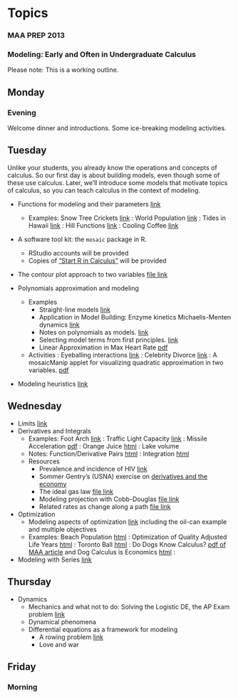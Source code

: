 Topics
=======================

### MAA PREP 2013
### Modeling: Early and Often in Undergraduate Calculus

Please note: This is a working outline.


## Monday

### Evening

Welcome dinner and introductions.  Some ice-breaking modeling activities.

## Tuesday

Unlike your students, you already know the operations and concepts of calculus.  So our first day is about building models, even though some of these use calculus.  Later, we'll introduce some models that motivate topics of calculus, so you can teach calculus in the context of modeling.

* Functions for modeling and their parameters [link](http://rpubs.com/dtkaplan/584)
    * Examples: Snow Tree Crickets [link](file:///Users/kaplan/kaplanfiles/Github/PREP-2012/Topics/Functions/SnowTreeCricket.Rmd) : World Population [link](file:///Users/kaplan/kaplanfiles/Github/PREP-2012/Topics/Functions/WorldPopulation.Rmd) : Tides in Hawaii [link](file:///Users/kaplan/kaplanfiles/Github/PREP-2012/Topics/Tides/tides-hawaii.Rmd) : Hill Functions [link](file:///Users/kaplan/kaplanfiles/Github/PREP-2012/Topics/Functions/hillFunctions.Rmd) : Cooling Coffee [link](file:///Users/kaplan/kaplanfiles/Github/PREP-2012/Topics/Cooling/CoolingCoffee.Rmd) 

* A software tool kit: the `mosaic` package in R.
    * RStudio accounts will be provided 
    * Copies of ["Start R in Calculus"](http://www.amazon.com/Start-Calculus-Daniel-T-Kaplan/dp/0983965897/ref=sr_1_1?ie=UTF8&qid=1366313996&sr=8-1&keywords=start+r+in+calculus) will be provided
    
* The contour plot approach to two variables [file link](file:///Users/kaplan/kaplanfiles/Github/PREP-2012/Topics/TwoVariables/TwoVariablesIntro.Rmd)

* Polynomials approximation and modeling
    * Examples
        * Straight-line models [link](file:///Users/kaplan/kaplanfiles/Github/PREP-2012/Topics/Functions/LinearFunctions.Rmd)
        * Application in Model Building: Enzyme kinetics Michaelis-Menten dynamics [link](file:///Users/kaplan/kaplanfiles/Github/PREP-2012/Topics/Michaelis-Menten/MichaelisMenten.Rnw) 
        * Notes on polynomials as models. [link](file:///Users/kaplan/kaplanfiles/Github/PREP-2012/Topics/Polynomials/notes-on-polynomials.Rmd) 
        * Selecting model terms from first principles. [link](http://dl.dropbox.com/u/5098197/Math135/In-Class/poly2d.pdf)
        * Linear Approximation in Max Heart Rate [pdf](https://dl.dropboxusercontent.com/u/5098197/PREP2012/max-hr.pdf)
    * Activities : Eyeballing interactions [link](http://dl.dropbox.com/u/5098197/Math135/In-Class/eyeball-partials.pdf) : Celebrity Divorce [link](http://dl.dropbox.com/u/5098197/Math135/In-Class/celebrity-divorce.pdf) : A mosaicManip applet for visualizing quadratic approximation in two variables. [pdf](http://dl.dropbox.com/u/5098197/Math135/In-Class/poly2-approx.pdf)

* Modeling heuristics [link](http://dl.dropbox.com/u/5098197/Math135/In-Class/poly2d.pdf)


## Wednesday

* Limits [link](file:///Users/kaplan/kaplanfiles/Github/PREP-2012/Topics/Limits/notes-on-limits.Rmd)
* Derivatives and Integrals
    * Examples: Foot Arch [link](file:///Users/kaplan/kaplanfiles/Github/PREP-2012/Topics/Functions/footStretch.Rmd) : Traffic Light Capacity [link](file:///Users/kaplan/kaplanfiles/Github/PREP-2012/Topics/Integration/Traffic-Light-Capacity.Rmd) : Missile Acceleration [pdf](https://dl.dropbox.com/u/5098197/PREP2012/missile-launch.pdf) : Orange Juice [html](file:///Users/kaplan/kaplanfiles/Github/PREP-2012/Topics/OrangeJuiceFlow/OrangeJuice.Rmd) : Lake volume
    * Notes: Function/Derivative Pairs [html](file:///Users/kaplan/kaplanfiles/Github/PREP-2012/Schedule-Outline/Derivatives.Rmd) : Integration [html](file:///Users/kaplan/kaplanfiles/Github/PREP-2012/Schedule-Outline/Integrals.Rmd) 
    * Resources
       * Prevalence and incidence of HIV [link](http://dl.dropbox.com/u/5098197/Math135/In-Class/hiv-graph.pdf)
       * Sommer Gentry's (USNA) exercise on [derivatives and the economy](http://www.mosaic-web.org/Repository/SommerGentry/secondDerivativeInTheNews.pdf)
       * The ideal gas law [file link](http://dl.dropbox.com/u/5098197/Math135/In-Class/ideal-gas-activity1.pdf)
       * Modeling projection with Cobb-Douglas [file link](file:///Users/kaplan/kaplanfiles/Github/PREP-2012/Topics/Cobb-Douglas/cobb-douglas.Rmd)
       * Related rates as change along a path [file link](file:///Users/kaplan/kaplanfiles/Github/PREP-2012/Topics/RelatedRates/RelatedRatesIntro.Rmd)

* Optimization
    * Modeling aspects of optimization [link](file:///Users/kaplan/kaplanfiles/Github/PREP-2012/Topics/Optimization/One-Variable-Optimization.Rmd) including the oil-can example and multiple objectives
    * Examples: Beach Population [html](file:///Users/kaplan/kaplanfiles/Github/PREP-2012/Topics/Optimization/beach-population.Rmd) : Optimization of Quality Adjusted Life Years [html](file:///Users/kaplan/kaplanfiles/Github/PREP-2012/Topics/Optimization/QALY1.Rmd) : Toronto Ball [html](file:///Users/kaplan/kaplanfiles/Github/PREP-2012/Topics/Functions/Toronto-Ball.Rmd) : Do Dogs Know Calculus? [pdf of MAA article](http://www.maa.org/features/elvisdog.pdf) and Dog Calculus is Economics [html](file:///Users/kaplan/kaplanfiles/Github/PREP-2012/Topics/Optimization/Dog-Calculus.Rmd) : 

* Modeling with Series [link](file:///Users/kaplan/kaplanfiles/Github/PREP-2012/Topics/Series/notes-on-series.Rmd)

## Thursday

* Dynamics
    * Mechanics and what not to do: Solving the Logistic DE, the AP Exam problem [link](file:///Users/kaplan/kaplanfiles/Github/PREP-2012/Topics/DiffEQ/AlgebraAndIntroDE.Rmd)
    * Dynamical phenomena
    * Differential equations as a framework for modeling
        * A rowing problem [link](file:///Users/kaplan/kaplanfiles/Github/PREP-2012/Topics/DiffEQ/RowingProblem.Rmd)
        * Love and war

## Friday

### Morning